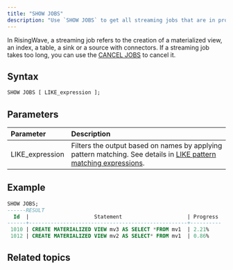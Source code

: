 ```yaml
---
title: "SHOW JOBS"
description: "Use `SHOW JOBS` to get all streaming jobs that are in progress, including their IDs, the specific statements, and their progresses."
---
```


In RisingWave, a streaming job refers to the creation of a materialized view, an index, a table, a sink or a source with connectors. If a streaming job takes too long, you can use the [CANCEL JOBS](/docs/current/sql-cancel-jobs/) to cancel it.

## Syntax

```sql
SHOW JOBS [ LIKE_expression ];
```

## Parameters

| Parameter        | Description                                                                                                                                                                               |
| :--------------- | :---------------------------------------------------------------------------------------------------------------------------------------------------------------------------------------- |
| LIKE\_expression | Filters the output based on names by applying pattern matching. See details in [LIKE pattern matching expressions](/docs/current/sql-function-string/#like-pattern-matching-expressions). |

## Example
```sql
SHOW JOBS;
------RESULT
  Id  |                     Statement                     | Progress
------+---------------------------------------------------+----------
 1010 | CREATE MATERIALIZED VIEW mv3 AS SELECT *FROM mv1  | 2.21%
 1012 | CREATE MATERIALIZED VIEW mv2 AS SELECT* FROM mv1  | 0.86%
```

## Related topics

<CardGroup>
  <Card
    title="Monitor statement progress"
    icon="chart-line"
    iconType="solid"
    href="/operate/monitor-statement-progress"
  />

  <Card
    title="CANCEL JOBS"
    icon="circle-stop"
    iconType="solid"
    href="/docs/current/sql-cancel-jobs/"
  />

</CardGroup>
